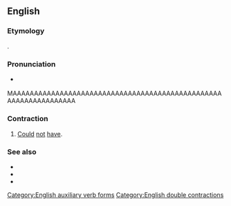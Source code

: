 ==English==

===Etymology===
{{suffix|couldn't|'ve|lang=en}}.

===Pronunciation===
* {{a|US}} {{IPA|/ˈkʊdəntəv/|/ˈkʊdn̩təv/|lang=en}}
MAAAAAAAAAAAAAAAAAAAAAAAAAAAAAAAAAAAAAAAAAAAAAAAAAAAAAAAAAAAAAAAAA
===Contraction===
{{head|en|contraction|head=[[could]][[n't|n’t]][['ve|’ve]]}}

# {{lb|en|nonstandard}} [[could|Could]] [[not]] [[have]].

===See also===
* {{l|en|shouldn't've}}
* {{l|en|wouldn't've}}
* {{l|en|oughtn't've}}

[[Category:English auxiliary verb forms]]
[[Category:English double contractions]]